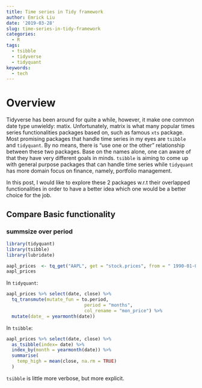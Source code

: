 ```yaml
---
title: Time series in Tidy framework
author: Emrick Liu
date: '2019-03-28'
slug: time-series-in-tidy-framework
categories:
  - R
tags:
  - tsibble
  - tidyverse
  - tidyquant
keywords:
  - tech
---
```

# Overview

Tidyverse has been around for quite a while, however, it make one common date type unwieldy: matix. Unfortunately, matrix is what many popular times series functionalities packages based on, such as famous `xts` package. Most promising packages that handle time series in my eyes are `tsibble` and `tidyquant`. By no means, there is "use one or the other" relationship between these two packages. Base on the names alone, one can aware of that they have very different goals in minds. `tsibble` is aiming to come up with general purpose packages that can handle time series while `tidyquant` has more domain focus on finance, namely, portfolio management.

In this post, I would like to explore these 2 packages w.r.t their overlapped functionalities in order to have a better idea which one would be a better choice for the job.














## Compare Basic functionality

### summsize over period


```r
library(tidyquant)
library(tsibble)
library(lubridate)
```

```r
aapl_prices  <- tq_get("AAPL", get = "stock.prices", from = " 1990-01-01")
aapl_prices
```



In `tidyquant`:
```r
aapl_prices %>% select(date, close) %>% 
  tq_transmute(mutate_fun = to.period, 
                             period = "months",
                             col_rename = "mon_price") %>% 
  mutate(date_ = yearmonth(date))
```


In `tsibble`:
```r
aapl_prices %>% select(date, close) %>% 
  as_tsibble(index= date) %>% 
  index_by(month = yearmonth(date)) %>% 
  summarise(
    temp_high = mean(close, na.rm = TRUE)
  )
```



`tsibble` is little more verbose, but more explicit. 








